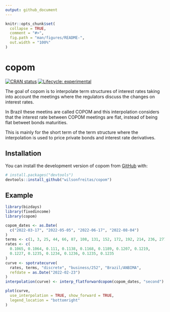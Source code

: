 ```yaml
---
output: github_document
---
```


<!-- README.md is generated from README.Rmd. Please edit that file -->

```r
knitr::opts_chunk$set(
  collapse = TRUE,
  comment = "#>",
  fig.path = "man/figures/README-",
  out.width = "100%"
)
```

# copom

<!-- badges: start -->
[![CRAN status](https://www.r-pkg.org/badges/version/copom)](https://CRAN.R-project.org/package=copom)
[![Lifecycle: experimental](https://img.shields.io/badge/lifecycle-experimental-orange.svg)](https://lifecycle.r-lib.org/articles/stages.html#experimental)
<!-- badges: end -->

The goal of copom is to interpolate term structures of interest rates taking into account the meetings where the regulators discuss
the changes on interest rates.

In Brazil these meetins are called COPOM and this interpolation considers
that the interest rate between COPOM meetings are flat, instead of being
flat betweet bonds maturities.

This is mainly  for the short term of the term structure where
the interpolation is used to price private bonds and interest rate
derivatives.

## Installation

You can install the development version of copom from [GitHub](https://github.com/) with:

``` r
# install.packages("devtools")
devtools::install_github("wilsonfreitas/copom")
```

## Example

```r
library(bizdays)
library(fixedincome)
library(copom)

copom_dates <- as.Date(
  c("2022-03-17", "2022-05-05", "2022-06-17", "2022-08-04")
)
terms <- c(1, 3, 25, 44, 66, 87, 108, 131, 152, 172, 192, 214, 236, 277)
rates <- c(
  0.1065, 0.1064, 0.111, 0.1138, 0.1168, 0.1189, 0.1207, 0.1219,
  0.1227, 0.1235, 0.1234, 0.1236, 0.1235, 0.1235
)
curve <- spotratecurve(
  rates, terms, "discrete", "business/252", "Brazil/ANBIMA",
  refdate = as.Date("2022-02-23")
)
interpolation(curve) <- interp_flatforwardcopom(copom_dates, "second")

plot(curve,
  use_interpolation = TRUE, show_forward = TRUE,
  legend_location = "bottomright"
)
```
